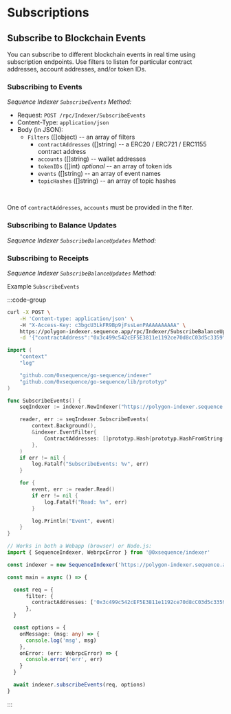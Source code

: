 # Subscriptions

## Subscribe to Blockchain Events

You can subscribe to different blockchain events in real time using
subscription endpoints. Use filters to listen for particular contract
addresses, account addresses, and/or token IDs.

### Subscribing to Events
*Sequence Indexer `SubscribeEvents` Method:*

* Request: `POST /rpc/Indexer/SubscribeEvents`
* Content-Type: `application/json`
* Body (in JSON): 
	* `Filters` ([]object) -- an array of filters
		* `contractAddresses` ([]string) -- a ERC20 / ERC721 / ERC1155 contract address
		* `accounts` ([]string) -- wallet addresses
		* `tokenIDs` ([]int) *optional* -- an array of token ids
		* `events` ([]string) -- an array of event names
		* `topicHashes` ([]string) -- an array of topic hashes

<br />

One of `contractAddresses`, `accounts` must be provided in the filter.

### Subscribing to Balance Updates
*Sequence Indexer `SubscribeBalanceUpdates` Method:*

### Subscribing to Receipts
*Sequence Indexer `SubscribeBalanceUpdates` Method:*

Example `SubscribeEvents`

:::code-group

```bash [cURL]
curl -X POST \
	-H 'Content-type: application/json' \ 
	-H "X-Access-Key: c3bgcU3LkFR9Bp9jFssLenPAAAAAAAAAA" \
	https://polygon-indexer.sequence.app/rpc/Indexer/SubscribeBalanceUpdates \
	-d '{"contractAddress":"0x3c499c542cEF5E3811e1192ce70d8cC03d5c3359"}'
```

```go [Go]
import (
	"context"
	"log"

	"github.com/0xsequence/go-sequence/indexer"
	"github.com/0xsequence/go-sequence/lib/prototyp"
)

func SubscribeEvents() {
	seqIndexer := indexer.NewIndexer("https://polygon-indexer.sequence.app", "c3bgcU3LkFR9Bp9jFssLenPAAAAAAAAAA")

	reader, err := seqIndexer.SubscribeEvents(
		context.Background(),
		&indexer.EventFilter{
			ContractAddresses: []prototyp.Hash{prototyp.HashFromString("0x3c499c542cEF5E3811e1192ce70d8cC03d5c3359")},
		},
	)
	if err != nil {
		log.Fatalf("SubscribeEvents: %v", err)
	}

	for {
		event, err := reader.Read()
		if err != nil {
			log.Fatalf("Read: %v", err)
		}

		log.Println("Event", event)
	}
}
```

```typescript [TypeScript]
// Works in both a Webapp (browser) or Node.js:
import { SequenceIndexer, WebrpcError } from '@0xsequence/indexer'

const indexer = new SequenceIndexer('https://polygon-indexer.sequence.app', 'c3bgcU3LkFR9Bp9jFssLenPAAAAAAAAAA')

const main = async () => {

  const req = {
      filter: {
        contractAddresses: ['0x3c499c542cEF5E3811e1192ce70d8cC03d5c3359'],
      },
  }

  const options = {
    onMessage: (msg: any) => {
      console.log('msg', msg)
    },
    onError: (err: WebrpcError) => {
      console.error('err', err)
    }
  }

  await indexer.subscribeEvents(req, options)
}
```

:::
